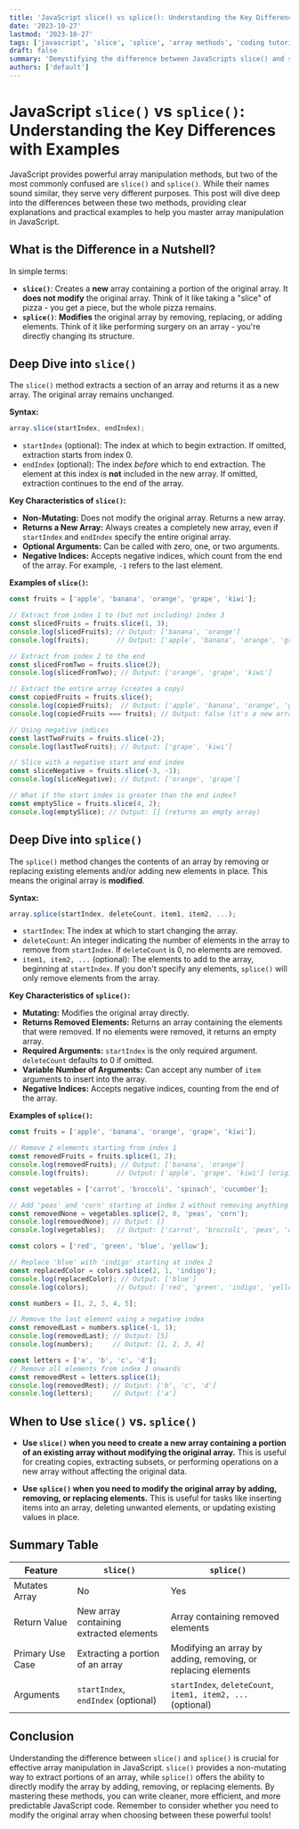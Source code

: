 ```yaml
---
title: 'JavaScript slice() vs splice(): Understanding the Key Differences with Examples'
date: '2023-10-27'
lastmod: '2023-10-27'
tags: ['javascript', 'slice', 'splice', 'array methods', 'coding tutorial', 'javascript tutorial', 'array manipulation', 'javascript difference']
draft: false
summary: 'Demystifying the difference between JavaScripts slice() and splice() methods. Learn when to use each one for effective array manipulation with detailed explanations and code examples.'
authors: ['default']
---
```


# JavaScript `slice()` vs `splice()`: Understanding the Key Differences with Examples

JavaScript provides powerful array manipulation methods, but two of the most commonly confused are `slice()` and `splice()`.  While their names sound similar, they serve very different purposes.  This post will dive deep into the differences between these two methods, providing clear explanations and practical examples to help you master array manipulation in JavaScript.

## What is the Difference in a Nutshell?

In simple terms:

*   **`slice()`**:  Creates a **new** array containing a portion of the original array. It **does not modify** the original array. Think of it like taking a "slice" of pizza - you get a piece, but the whole pizza remains.
*   **`splice()`**:  **Modifies** the original array by removing, replacing, or adding elements. Think of it like performing surgery on an array - you're directly changing its structure.

## Deep Dive into `slice()`

The `slice()` method extracts a section of an array and returns it as a new array.  The original array remains unchanged.

**Syntax:**

```javascript
array.slice(startIndex, endIndex);
```

*   `startIndex` (optional): The index at which to begin extraction. If omitted, extraction starts from index 0.
*   `endIndex` (optional): The index *before* which to end extraction. The element at this index is **not** included in the new array. If omitted, extraction continues to the end of the array.

**Key Characteristics of `slice()`:**

*   **Non-Mutating:** Does not modify the original array.  Returns a new array.
*   **Returns a New Array:**  Always creates a completely new array, even if `startIndex` and `endIndex` specify the entire original array.
*   **Optional Arguments:** Can be called with zero, one, or two arguments.
*   **Negative Indices:** Accepts negative indices, which count from the end of the array.  For example, `-1` refers to the last element.

**Examples of `slice()`:**

```javascript
const fruits = ['apple', 'banana', 'orange', 'grape', 'kiwi'];

// Extract from index 1 to (but not including) index 3
const slicedFruits = fruits.slice(1, 3);
console.log(slicedFruits); // Output: ['banana', 'orange']
console.log(fruits);       // Output: ['apple', 'banana', 'orange', 'grape', 'kiwi'] (original array unchanged)

// Extract from index 2 to the end
const slicedFromTwo = fruits.slice(2);
console.log(slicedFromTwo); // Output: ['orange', 'grape', 'kiwi']

// Extract the entire array (creates a copy)
const copiedFruits = fruits.slice();
console.log(copiedFruits);  // Output: ['apple', 'banana', 'orange', 'grape', 'kiwi']
console.log(copiedFruits === fruits); // Output: false (it's a new array)

// Using negative indices
const lastTwoFruits = fruits.slice(-2);
console.log(lastTwoFruits); // Output: ['grape', 'kiwi']

// Slice with a negative start and end index
const sliceNegative = fruits.slice(-3, -1);
console.log(sliceNegative); // Output: ['orange', 'grape']

// What if the start index is greater than the end index?
const emptySlice = fruits.slice(4, 2);
console.log(emptySlice); // Output: [] (returns an empty array)
```

## Deep Dive into `splice()`

The `splice()` method changes the contents of an array by removing or replacing existing elements and/or adding new elements in place. This means the original array is **modified**.

**Syntax:**

```javascript
array.splice(startIndex, deleteCount, item1, item2, ...);
```

*   `startIndex`: The index at which to start changing the array.
*   `deleteCount`:  An integer indicating the number of elements in the array to remove from `startIndex`. If `deleteCount` is 0, no elements are removed.
*   `item1, item2, ...` (optional): The elements to add to the array, beginning at `startIndex`. If you don't specify any elements, `splice()` will only remove elements from the array.

**Key Characteristics of `splice()`:**

*   **Mutating:** Modifies the original array directly.
*   **Returns Removed Elements:** Returns an array containing the elements that were removed. If no elements were removed, it returns an empty array.
*   **Required Arguments:**  `startIndex` is the only required argument. `deleteCount` defaults to 0 if omitted.
*   **Variable Number of Arguments:** Can accept any number of `item` arguments to insert into the array.
*   **Negative Indices:**  Accepts negative indices, counting from the end of the array.

**Examples of `splice()`:**

```javascript
const fruits = ['apple', 'banana', 'orange', 'grape', 'kiwi'];

// Remove 2 elements starting from index 1
const removedFruits = fruits.splice(1, 2);
console.log(removedFruits); // Output: ['banana', 'orange']
console.log(fruits);       // Output: ['apple', 'grape', 'kiwi'] (original array modified)

const vegetables = ['carrot', 'broccoli', 'spinach', 'cucumber'];

// Add 'peas' and 'corn' starting at index 2 without removing anything
const removedNone = vegetables.splice(2, 0, 'peas', 'corn');
console.log(removedNone); // Output: []
console.log(vegetables);   // Output: ['carrot', 'broccoli', 'peas', 'corn', 'spinach', 'cucumber']

const colors = ['red', 'green', 'blue', 'yellow'];

// Replace 'blue' with 'indigo' starting at index 2
const replacedColor = colors.splice(2, 1, 'indigo');
console.log(replacedColor); // Output: ['blue']
console.log(colors);       // Output: ['red', 'green', 'indigo', 'yellow']

const numbers = [1, 2, 3, 4, 5];

// Remove the last element using a negative index
const removedLast = numbers.splice(-1, 1);
console.log(removedLast); // Output: [5]
console.log(numbers);     // Output: [1, 2, 3, 4]

const letters = ['a', 'b', 'c', 'd'];
// Remove all elements from index 1 onwards
const removedRest = letters.splice(1);
console.log(removedRest); // Output: ['b', 'c', 'd']
console.log(letters);     // Output: ['a']
```

## When to Use `slice()` vs. `splice()`

*   **Use `slice()` when you need to create a new array containing a portion of an existing array without modifying the original array.** This is useful for creating copies, extracting subsets, or performing operations on a new array without affecting the original data.

*   **Use `splice()` when you need to modify the original array by adding, removing, or replacing elements.** This is useful for tasks like inserting items into an array, deleting unwanted elements, or updating existing values in place.

## Summary Table

| Feature          | `slice()`                                      | `splice()`                                              |
| ---------------- | ---------------------------------------------- | ------------------------------------------------------- |
| Mutates Array    | No                                             | Yes                                                     |
| Return Value     | New array containing extracted elements        | Array containing removed elements                       |
| Primary Use Case | Extracting a portion of an array               | Modifying an array by adding, removing, or replacing elements |
| Arguments        | `startIndex`, `endIndex` (optional)            | `startIndex`, `deleteCount`, `item1, item2, ...` (optional)  |

## Conclusion

Understanding the difference between `slice()` and `splice()` is crucial for effective array manipulation in JavaScript.  `slice()` provides a non-mutating way to extract portions of an array, while `splice()` offers the ability to directly modify the array by adding, removing, or replacing elements. By mastering these methods, you can write cleaner, more efficient, and more predictable JavaScript code. Remember to consider whether you need to modify the original array when choosing between these powerful tools!